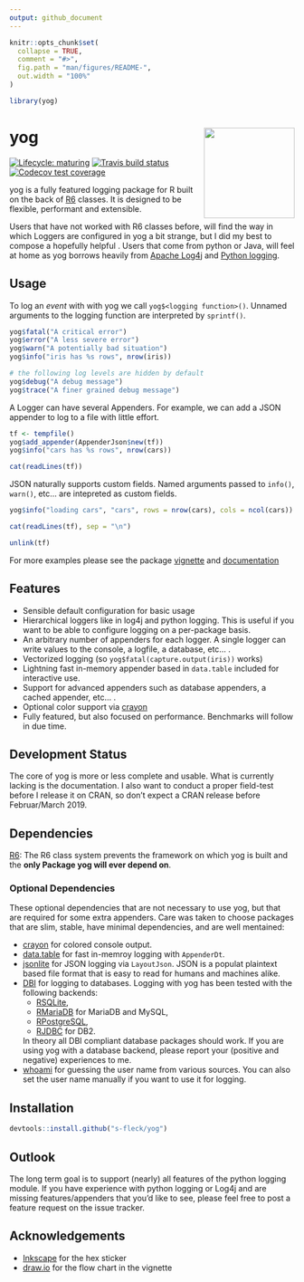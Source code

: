 ```yaml
---
output: github_document
---
```


<!-- README.md is generated from README.Rmd. Please edit that file -->

```r
knitr::opts_chunk$set(
  collapse = TRUE,
  comment = "#>",
  fig.path = "man/figures/README-",
  out.width = "100%"
)

library(yog)

```
# yog <img src="man/figures/yog-logo-plain.svg" align="right" width=160 height=160/>

[![Lifecycle: maturing](https://img.shields.io/badge/lifecycle-maturing-blue.svg)](https://www.tidyverse.org/lifecycle/#maturing)
[![Travis build status](https://travis-ci.org/s-fleck/yog.svg?branch=master)](https://travis-ci.org/s-fleck/yog)
[![Codecov test coverage](https://codecov.io/gh/s-fleck/yog/branch/master/graph/badge.svg)](https://codecov.io/gh/s-fleck/yog?branch=master)

yog is a fully featured logging package for R built on the back 
of [R6](https://github.com/r-lib/R6) classes. It is designed to be flexible,
performant and extensible. 

Users that have not worked with R6 classes before, will find the way in which
Loggers are configured in yog a bit strange, but I did my best to compose a 
hopefully helpful . 
Users that come from python or Java, will feel at home as yog borrows heavily 
from [Apache Log4j](https://logging.apache.org/log4j/2.x/) and
[Python logging](https://docs.python.org/3/library/logging.html). 


## Usage

To log an *event* with with yog we call `yog$<logging function>()`. Unnamed 
arguments to the logging function are interpreted by `sprintf()`.

```r
yog$fatal("A critical error")
yog$error("A less severe error")
yog$warn("A potentially bad situation")
yog$info("iris has %s rows", nrow(iris))

# the following log levels are hidden by default
yog$debug("A debug message")
yog$trace("A finer grained debug message")
```

A Logger can have several Appenders. For example, we can add a JSON appender to
log to a file with little effort. 

```r
tf <- tempfile()
yog$add_appender(AppenderJson$new(tf))
yog$info("cars has %s rows", nrow(cars))

cat(readLines(tf))
```

JSON naturally supports custom fields. Named arguments passed to `info()`, 
`warn()`, etc... are intepreted as custom fields.

```r
yog$info("loading cars", "cars", rows = nrow(cars), cols = ncol(cars))

cat(readLines(tf), sep = "\n")

```

```r
unlink(tf)

```

For more examples please see the 
package 
[vignette](https://s-fleck.github.io/yog/articles/yog.html) and 
[documentation](https://s-fleck.github.io/yog/)

## Features

* Sensible default configuration for basic usage
* Hierarchical loggers like in log4j and python logging. This is useful if you
  want to be able to configure logging on a per-package basis.
* An arbitrary number of appenders for each logger. A single logger can write
  values to the console, a logfile, a database, etc... .
* Vectorized logging (so `yog$fatal(capture.output(iris))` works)
* Lightning fast in-memory appender based in `data.table` included for 
  interactive use.
* Support for advanced appenders such as database appenders, a cached appender,
  etc... .
* Optional color support via [crayon](https://github.com/r-lib/crayon)
* Fully featured, but also focused on performance. Benchmarks will follow in
  due time.




## Development Status

The core of yog is more or less complete and usable. What is currently lacking 
is the documentation. I also want to conduct a proper field-test before I
release it on CRAN, so don't expect a CRAN release before Februar/March 2019.




## Dependencies

[R6](https://github.com/r-lib/R6): The R6 class system prevents the framework
on which yog is built and the **only Package yog will ever depend on**.

### Optional Dependencies

These optional dependencies that are not necessary to use yog, but
that are required for some extra appenders. Care was taken to choose 
packages that are slim, stable, have minimal dependencies, and are well 
mentained:

  * [crayon](https://github.com/r-lib/crayon) for colored console output.
  * [data.table](https://github.com/Rdatatable/) for fast in-memroy logging
    with `AppenderDt`. 
  * [jsonlite](https://github.com/jeroen/jsonlite) for JSON logging via 
    `LayoutJson`. JSON is a populat plaintext based file format that is easy to 
    read for humans and machines alike.
  * [DBI](https://github.com/r-dbi/DBI) for logging to databases. Logging with
    yog has been tested with the following backends: 
    - [RSQLite](https://github.com/r-dbi/RSQLite), 
    - [RMariaDB](https://cran.r-project.org/web/packages/RMySQL/index.html) for MariaDB and MySQL,
    - [RPostgreSQL](https://cran.r-project.org/web/packages/RPostgreSQL/index.html),
    - [RJDBC](https://github.com/s-u/RJDBC) for DB2. 
    
    In theory all DBI compliant database packages should work. If you
    are using yog with a database backend, please report your (positive and
    negative) experiences to me.
  * [whoami](https://github.com/r-lib/whoami/blob/master/DESCRIPTION) for 
    guessing the user name from various sources. You can also set the user name 
    manually if you want to use it for logging.
    

## Installation

``` r
devtools::install.github("s-fleck/yog")
```

## Outlook

The long term goal is to support (nearly) all features of the python logging
module. If you have experience with python logging or Log4j and are missing
features/appenders that you'd like to see, please feel free to post a feature 
request on the issue tracker.


## Acknowledgements

* [Inkscape](https://inkscape.org/) for the hex sticker
* [draw.io](https://draw.io/) for the flow chart in the vignette
